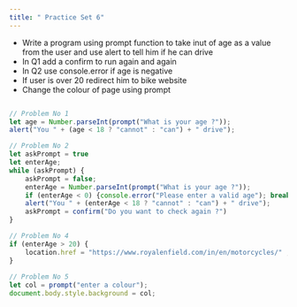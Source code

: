 ```yaml
---
title: " Practice Set 6"
---
```


- Write a program using prompt function to take inut of age as a value from the user and use alert to tell him if he can drive
- In Q1 add a confirm to run again and again
- In Q2 use console.error if age is negative
- If user is over 20 redirect him to bike website
- Change the colour of page using prompt



```js

// Problem No 1
let age = Number.parseInt(prompt("What is your age ?"));
alert("You " + (age < 18 ? "cannot" : "can") + " drive");

// Problem No 2
let askPrompt = true
let enterAge;
while (askPrompt) {
    askPrompt = false;
    enterAge = Number.parseInt(prompt("What is your age ?"));
    if (enterAge < 0) {console.error("Please enter a valid age"); break;} // Problem No 3
    alert("You " + (enterAge < 18 ? "cannot" : "can") + " drive");
    askPrompt = confirm("Do you want to check again ?")
}

// Problem No 4
if (enterAge > 20) {
    location.href = "https://www.royalenfield.com/in/en/motorcycles/" ; // No back button when using this
}
 
// Problem No 5
let col = prompt("enter a colour");
document.body.style.background = col;




```
